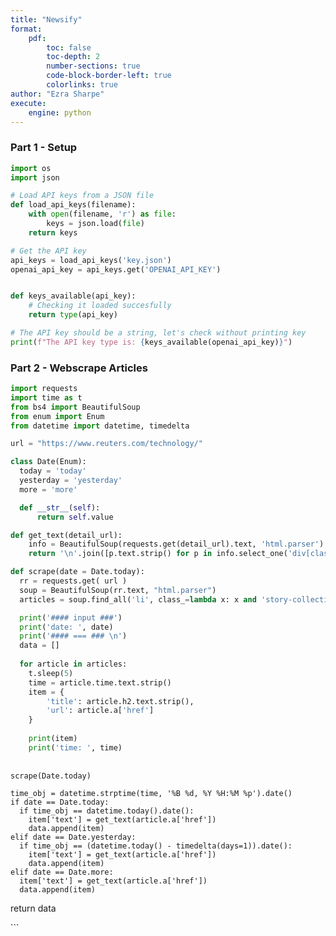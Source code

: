 ```yaml
---
title: "Newsify"
format: 
    pdf: 
        toc: false
        toc-depth: 2
        number-sections: true
        code-block-border-left: true
        colorlinks: true
author: "Ezra Sharpe"
execute:
    engine: python
---
```


### Part 1 - Setup 

```python

import os
import json

# Load API keys from a JSON file
def load_api_keys(filename):
    with open(filename, 'r') as file:
        keys = json.load(file)
    return keys

# Get the API key
api_keys = load_api_keys('key.json')
openai_api_key = api_keys.get('OPENAI_API_KEY')


def keys_available(api_key):
    # Checking it loaded succesfully
    return type(api_key)

# The API key should be a string, let's check without printing key
print(f"The API key type is: {keys_available(openai_api_key)}")

```

### Part 2 - Webscrape Articles

```python
import requests
import time as t
from bs4 import BeautifulSoup
from enum import Enum
from datetime import datetime, timedelta

url = "https://www.reuters.com/technology/"

class Date(Enum):
  today = 'today'
  yesterday = 'yesterday'
  more = 'more'

  def __str__(self):
      return self.value

def get_text(detail_url):
    info = BeautifulSoup(requests.get(detail_url).text, 'html.parser')
    return '\n'.join([p.text.strip() for p in info.select_one('div[class*="article__content"]').findChildren('p', recursive=False)])

def scrape(date = Date.today):
  rr = requests.get( url )
  soup = BeautifulSoup(rr.text, "html.parser")
  articles = soup.find_all('li', class_=lambda x: x and 'story-collection' in x.split())

  print('#### input ###')
  print('date: ', date)
  print('#### === ### \n')
  data = []
  
  for article in articles:
    t.sleep(5)
    time = article.time.text.strip()
    item = {
        'title': article.h2.text.strip(),
        'url': article.a['href']
    }
    
    print(item)
    print('time: ', time)
    
    
scrape(Date.today)

```


    time_obj = datetime.strptime(time, '%B %d, %Y %H:%M %p').date()
    if date == Date.today:
      if time_obj == datetime.today().date():
        item['text'] = get_text(article.a['href'])
        data.append(item)
    elif date == Date.yesterday:
      if time_obj == (datetime.today() - timedelta(days=1)).date():
        item['text'] = get_text(article.a['href'])
        data.append(item)
    elif date == Date.more:
      item['text'] = get_text(article.a['href'])
      data.append(item)

  return data

```

